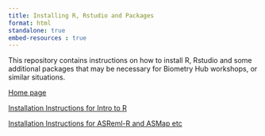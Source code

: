```yaml
---
title: Installing R, Rstudio and Packages
format: html
standalone: true
embed-resources	: true
---
```


This repository contains instructions on how to install R, Rstudio and some additional packages that may be necessary for Biometry Hub workshops, or similar situations.

[Home page](https://biometryhub.github.io/installing-r/)

[Installation Instructions for Intro to R](https://biometryhub.github.io/installing-r/installing-r.html)

[Installation Instructions for ASReml-R and ASMap etc](https://biometryhub.github.io/installing-r/installing-asreml.html)
